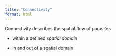 ```yaml
---
title: "Connectivity"
format: html
---
```


Connectivity describes the spatial flow of parasites

-   within a defined *spatial domain*

-   in and out of a spatial domain
